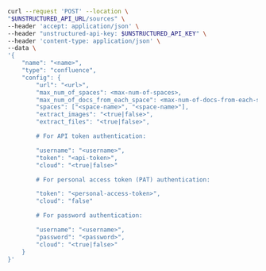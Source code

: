 ```bash curl
curl --request 'POST' --location \
"$UNSTRUCTURED_API_URL/sources" \
--header 'accept: application/json' \
--header "unstructured-api-key: $UNSTRUCTURED_API_KEY" \
--header 'content-type: application/json' \
--data \
'{
    "name": "<name>",
    "type": "confluence",
    "config": {
        "url": "<url>",
        "max_num_of_spaces": <max-num-of-spaces>,
        "max_num_of_docs_from_each_space": <max-num-of-docs-from-each-space>,
        "spaces": ["<space-name>", "<space-name>"],
        "extract_images": "<true|false>",
        "extract_files": "<true|false>",

        # For API token authentication:

        "username": "<username>",
        "token": "<api-token>",
        "cloud": "<true|false>"

        # For personal access token (PAT) authentication:

        "token": "<personal-access-token>",
        "cloud": "false"

        # For password authentication:

        "username": "<username>",
        "password": "<password>",
        "cloud": "<true|false>"        
    }
}'
```